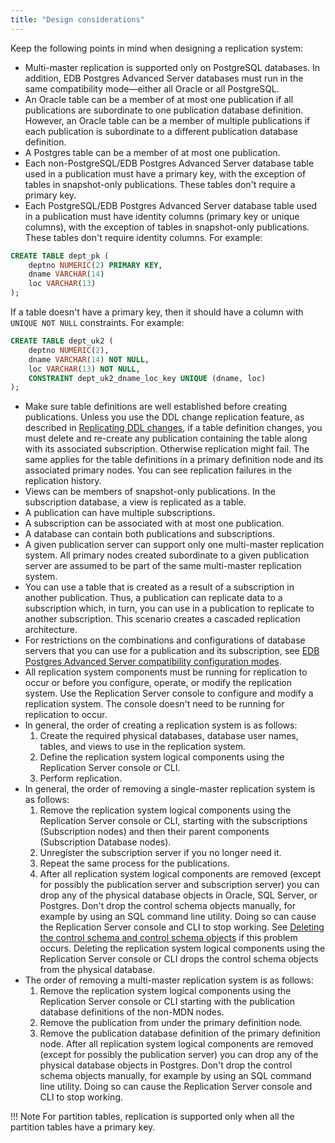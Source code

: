 ```yaml
---
title: "Design considerations"
---
```


<div id="design_considerations" class="registered_link"></div>

Keep the following points in mind when designing a replication system:

-   Multi-master replication is supported only on PostgreSQL databases. In addition, EDB Postgres Advanced Server databases must run in the same compatibility mode&mdash;either all Oracle or all PostgreSQL.
-   An Oracle table can be a member of at most one publication if all publications are subordinate to one publication database definition. However, an Oracle table can be a member of multiple publications if each publication is subordinate to a different publication database definition.
-   A Postgres table can be a member of at most one publication.
-   Each non-PostgreSQL/EDB Postgres Advanced Server database table used in a publication must have a primary key, with the exception of tables in snapshot-only publications. These tables don't require a primary key. 
-   Each PostgreSQL/EDB Postgres Advanced Server database table used in a publication must have identity columns (primary key or unique columns), with the exception of tables in snapshot-only publications. These tables don't require identity columns. For example:

```sql
CREATE TABLE dept_pk (
	deptno NUMERIC(2) PRIMARY KEY,
	dname VARCHAR(14)
	loc VARCHAR(13)
);
```

If a table doesn't have a primary key, then it should have a column with `UNIQUE NOT NULL` constraints. For example:

```sql
CREATE TABLE dept_uk2 (
	deptno NUMERIC(2),
	dname VARCHAR(14) NOT NULL,
	loc VARCHAR(13) NOT NULL,
	CONSTRAINT dept_uk2_dname_loc_key UNIQUE (dname, loc)
);
```

-   Make sure table definitions are well established before creating publications. Unless you use the DDL change replication feature, as described in [Replicating DDL changes](../../07_common_operations/08_replicating_ddl_changes/#replicating_ddl_changes), if a table definition changes, you must delete and re-create any publication containing the table along with its associated subscription. Otherwise replication might fail. The same applies for the table definitions in a primary definition node and its associated primary nodes. You can see replication failures in the replication history.
-   Views can be members of snapshot-only publications. In the subscription database, a view is replicated as a table.
-   A publication can have multiple subscriptions.
-   A subscription can be associated with at most one publication.
-   A database can contain both publications and subscriptions.
-   A given publication server can support only one multi-master replication system. All primary nodes created subordinate to a given publication server are assumed to be part of the same multi-master replication system.
-   You can use a table that is created as a result of a subscription in another publication. Thus, a publication can replicate data to a subscription which, in turn, you can use in a publication to replicate to another subscription. This scenario creates a cascaded replication architecture.
-   For restrictions on the combinations and configurations of database servers that you can use for a publication and its subscription, see [EDB Postgres Advanced Server compatibility configuration modes](/eprs/latest/01_introduction/04_permitted_conf_and_permutations/#edb-postgres-advanced-server-compatibility-configuration-modes).
-   All replication system components must be running for replication to occur or before you configure, operate, or modify the replication system. Use the Replication Server console to configure and modify a replication system. The console doesn't need to be running for replication to occur.
-   In general, the order of creating a replication system is as follows: 
    1.  Create the required physical databases, database user names, tables, and views to use in the replication system. 
    1.  Define the replication system logical components using the Replication Server console or CLI. 
    1.  Perform replication.
-   In general, the order of removing a single-master replication system is as follows: 
    1.  Remove the replication system logical components using the Replication Server console or CLI, starting with the subscriptions (Subscription nodes) and then their parent components (Subscription Database nodes). 
    1.  Unregister the subscription server if you no longer need it. 
    1.  Repeat the same process for the publications. 
    1.  After all replication system logical components are removed (except for possibly the publication server and subscription server) you can drop any of the physical database objects in Oracle, SQL Server, or Postgres. Don't drop the control schema objects manually, for example by using an SQL command line utility. Doing so can cause the Replication Server console and CLI to stop working. See [Deleting the control schema and control schema objects](../../10_appendix/02_resolving_problems/04_troubleshooting_areas/#deleting-the-control-schema-and-control-schema-objects) if this problem occurs. Deleting the replication system logical components using the Replication Server console or CLI drops the control schema objects from the physical database.
-   The order of removing a multi-master replication system is as follows: 
    1.  Remove the replication system logical components using the Replication Server console or CLI starting with the publication database definitions of the non-MDN nodes. 
    1.  Remove the publication from under the primary definition node. 
    1.  Remove the publication database definition of the primary definition node. 
     After all replication system logical components are removed (except for possibly the publication server) you can drop any of the physical database objects in Postgres. Don't drop the control schema objects manually, for example by using an SQL command line utility. Doing so can cause the Replication Server console and  CLI to stop working.

!!! Note
    For partition tables, replication is supported only when all the partition tables have a primary key.
